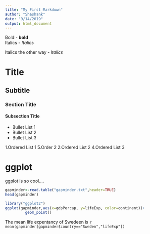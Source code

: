 ```yaml
---
title: "My First Markdown"
author: "Shashank"
date: "9/14/2019"
output: html_document
---
```


Bold - **bold**  
Italics - _Italics_

Italics the other way - *Italics*

# Title
## Subtitle
### Section Title
#### Subsection Title

- Bullet List 1  
- Bullet List 2  
- Bullet List 3  

1.Ordered List 1
5.Order 2
2.Ordered List 2
4.Ordered List 3

# ggplot
ggplot is so cool....


```r
gapminder<-read.table("gapminder.txt",header=TRUE)
head(gapminder)

```

```r
library("ggplot2")
ggplot(gapminder,aes(x=gdpPercap, y=lifeExp, color=continent))+
         geom_point()
```

The mean life expentancy of Swedeen is `r mean(gapminder[gapminder$country=="Sweden","lifeExp"])`









